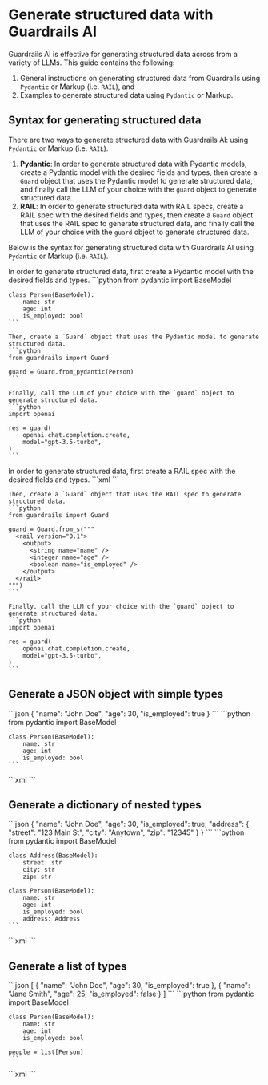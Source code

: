 
# Generate structured data with Guardrails AI

Guardrails AI is effective for generating structured data across from a variety of LLMs. This guide contains 
the following:
1. General instructions on generating structured data from Guardrails using `Pydantic` or Markup (i.e. `RAIL`), and
2. Examples to generate structured data using `Pydantic` or Markup.

## Syntax for generating structured data

There are two ways to generate structured data with Guardrails AI: using `Pydantic` or Markup (i.e. `RAIL`).

1. **Pydantic**: In order to generate structured data with Pydantic models, create a Pydantic model with the desired fields and types, then create a `Guard` object that uses the Pydantic model to generate structured data, and finally call the LLM of your choice with the `guard` object to generate structured data.
2. **RAIL**: In order to generate structured data with RAIL specs, create a RAIL spec with the desired fields and types, then create a `Guard` object that uses the RAIL spec to generate structured data, and finally call the LLM of your choice with the `guard` object to generate structured data.

Below is the syntax for generating structured data with Guardrails AI using `Pydantic` or Markup (i.e. `RAIL`).

<Tabs>
  <TabItem value="pydantic" label="Pydantic" default>
    In order to generate structured data, first create a Pydantic model with the desired fields and types.
    ```python
    from pydantic import BaseModel

    class Person(BaseModel):
        name: str
        age: int
        is_employed: bool
    ```

    Then, create a `Guard` object that uses the Pydantic model to generate structured data.
    ```python
    from guardrails import Guard

    guard = Guard.from_pydantic(Person)
    ```

    Finally, call the LLM of your choice with the `guard` object to generate structured data.
    ```python
    import openai

    res = guard(
        openai.chat.completion.create,
        model="gpt-3.5-turbo",
    )
    ```
  </TabItem>
  <TabItem value="rail" label="RAIL">
    In order to generate structured data, first create a RAIL spec with the desired fields and types.
    ```xml
    <rail version="0.1">
      <output>
        <string name="name" />
        <integer name="age" />
        <boolean name="is_employed" />
      </output>
    ```

    Then, create a `Guard` object that uses the RAIL spec to generate structured data.
    ```python
    from guardrails import Guard

    guard = Guard.from_s("""
      <rail version="0.1">
        <output>
          <string name="name" />
          <integer name="age" />
          <boolean name="is_employed" />
        </output>
      </rail>
    """)
    ```

    Finally, call the LLM of your choice with the `guard` object to generate structured data.
    ```python
    import openai

    res = guard(
        openai.chat.completion.create,
        model="gpt-3.5-turbo",
    )
    ```
  </TabItem>
</Tabs>

## Generate a JSON object with simple types

<Tabs>
  <TabItem value="json" label="JSON" default>
    ```json
    {
      "name": "John Doe",
      "age": 30,
      "is_employed": true
    }
    ```
  </TabItem>
  <TabItem value="pydantic" label="Pydantic">
    ```python
    from pydantic import BaseModel

    class Person(BaseModel):
        name: str
        age: int
        is_employed: bool
    ```
  </TabItem>
  <TabItem value="rail" label="Markup">
    ```xml
    <rail version="0.1">
      <output>
        <string name="name" />
        <integer name="age" />
        <boolean name="is_employed" />
      </output>
    </rail>
    ```
  </TabItem>
</Tabs>


## Generate a dictionary of nested types

<Tabs>
  <TabItem value="json" label="JSON" default>
    ```json
    {
      "name": "John Doe",
      "age": 30,
      "is_employed": true,
      "address": {
        "street": "123 Main St",
        "city": "Anytown",
        "zip": "12345"
      }
    }
    ```
  </TabItem>
  <TabItem value="pydantic" label="Pydantic">
    ```python
    from pydantic import BaseModel

    class Address(BaseModel):
        street: str
        city: str
        zip: str

    class Person(BaseModel):
        name: str
        age: int
        is_employed: bool
        address: Address
    ```
  </TabItem>
  <TabItem value="rail" label="Markup">
    ```xml
    <rail version="0.1">
      <output>
        <string name="name" />
        <integer name="age" />
        <boolean name="is_employed" />
        <object name="address">
          <string name="street" />
          <string name="city" />
          <string name="zip" />
        </object>
      </output>
    </rail>
    ```
  </TabItem>
</Tabs>


## Generate a list of types

<Tabs>
  <TabItem value="json" label="JSON" default>
    ```json
    [
      {
        "name": "John Doe",
        "age": 30,
        "is_employed": true
      },
      {
        "name": "Jane Smith",
        "age": 25,
        "is_employed": false
      }
    ]
    ```
  </TabItem>
  <TabItem value="pydantic" label="Pydantic">
    ```python
    from pydantic import BaseModel

    class Person(BaseModel):
        name: str
        age: int
        is_employed: bool

    people = list[Person]
    ```
  </TabItem>
  <TabItem value="rail" label="Markup">
    ```xml
    <rail version="0.1">
      <output type="list">
        <object>
          <string name="name" />
          <integer name="age" />
          <boolean name="is_employed" />
        </object>
      </output>
    </rail>
    ```
  </TabItem>
</Tabs>
